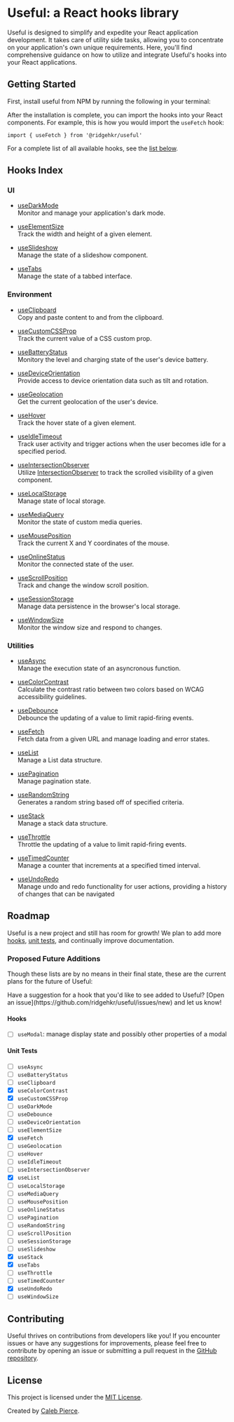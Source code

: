 
# Useful: a React hooks library

Useful is designed to simplify and expedite your React application development. It takes care of utility side tasks, allowing you to concentrate on your application's own unique requirements. Here, you'll find comprehensive guidance on how to utilize and integrate Useful's hooks into your React applications.

## Getting Started

First, install useful from NPM by running the following in your terminal:

<Install />

After the installation is complete, you can import the hooks into your React components. For example, this is how you would import the `useFetch` hook:

```tsx
import { useFetch } from '@ridgehkr/useful'
```

For a complete list of all available hooks, see the [list below](#hooks-index).

## Hooks Index

### UI

- [useDarkMode](/hooks/useDarkMode)\
  Monitor and manage your application's dark mode.

- [useElementSize](/hooks/useElementSize)\
  Track the width and height of a given element.

- [useSlideshow](/hooks/useSlideshow)\
  Manage the state of a slideshow component.

- [useTabs](/hooks/useTabs)\
  Manage the state of a tabbed interface.

### Environment

- [useClipboard](/hooks/useClipboard)\
  Copy and paste content to and from the clipboard.

- [useCustomCSSProp](/hooks/useCustomCSSProp)\
  Track the current value of a CSS custom prop.

- [useBatteryStatus](/hooks/useBatteryStatus)\
  Monitory the level and charging state of the user's device battery.

- [useDeviceOrientation](/hooks/useDeviceOrientation)\
  Provide access to device orientation data such as tilt and rotation.

- [useGeolocation](/hooks/useGeolocation)\
  Get the current geolocation of the user's device.

- [useHover](/hooks/useHover)\
  Track the hover state of a given element.

- [useIdleTimeout](/hooks/useIdleTimeout)\
  Track user activity and trigger actions when the user becomes idle for a specified period.

- [useIntersectionObserver](/hooks/useIntersectionObserver)\
  Utilize [IntersectionObserver](https://developer.mozilla.org/en-US/docs/Web/API/Intersection_Observer_API) to track the scrolled visibility of a given component.

- [useLocalStorage](/hooks/useLocalStorage)\
  Manage state of local storage.

- [useMediaQuery](/hooks/useMediaQuery)\
  Monitor the state of custom media queries.

- [useMousePosition](/hooks/useMousePosition)\
  Track the current X and Y coordinates of the mouse.

- [useOnlineStatus](/hooks/useOnlineStatus)\
  Monitor the connected state of the user.

- [useScrollPosition](/hooks/useScrollPosition)\
  Track and change the window scroll position.

- [useSessionStorage](/hooks/useSessionStorage)\
  Manage data persistence in the browser's local storage.

- [useWindowSize](/hooks/useWindowSize)\
  Monitor the window size and respond to changes.

### Utilities

- [useAsync](/hooks/useAsync)\
  Manage the execution state of an asyncronous function.

- [useColorContrast](/hooks/useColorContrast)\
  Calculate the contrast ratio between two colors based on WCAG accessibility guidelines.

- [useDebounce](/hooks/useDebounce)\
  Debounce the updating of a value to limit rapid-firing events.

- [useFetch](/hooks/useFetch)\
  Fetch data from a given URL and manage loading and error states.

- [useList](/hooks/useList)\
  Manage a List data structure.

- [usePagination](/hooks/usePagination)\
  Manage pagination state.

- [useRandomString](/hooks/useRandomString)\
  Generates a random string based off of specified criteria.

- [useStack](/hooks/useStack)\
  Manage a stack data structure.

- [useThrottle](/hooks/useThrottle)\
  Throttle the updating of a value to limit rapid-firing events.

- [useTimedCounter](/hooks/useTimedCounter)\
  Manage a counter that increments at a specified timed interval.

- [useUndoRedo](/hooks/useUndoRedo)\
  Manage undo and redo functionality for user actions, providing a history of changes that can be navigated

## Roadmap

Useful is a new project and still has room for growth! We plan to add more [hooks](#proposed-future-additions), [unit tests](#unit-tests), and continually improve documentation.

### Proposed Future Additions

Though these lists are by no means in their final state, these are the current plans for the future of Useful:

<Callout emoji='⭐️' type='info'>
  Have a suggestion for a hook that you'd like to see added to Useful? [Open an
  issue](https://github.com/ridgehkr/useful/issues/new) and let us know!
</Callout>

#### Hooks

- [ ] `useModal`: manage display state and possibly other properties of a modal

#### Unit Tests

- [ ] `useAsync`
- [ ] `useBatteryStatus`
- [ ] `useClipboard`
- [x] `useColorContrast`
- [x] `useCustomCSSProp`
- [ ] `useDarkMode`
- [ ] `useDebounce`
- [ ] `useDeviceOrientation`
- [ ] `useElementSize`
- [x] `useFetch`
- [ ] `useGeolocation`
- [ ] `useHover`
- [ ] `useIdleTimeout`
- [ ] `useIntersectionObserver`
- [x] `useList`
- [ ] `useLocalStorage`
- [ ] `useMediaQuery`
- [ ] `useMousePosition`
- [ ] `useOnlineStatus`
- [ ] `usePagination`
- [ ] `useRandomString`
- [ ] `useScrollPosition`
- [ ] `useSessionStorage`
- [ ] `useSlideshow`
- [x] `useStack`
- [x] `useTabs`
- [ ] `useThrottle`
- [ ] `useTimedCounter`
- [x] `useUndoRedo`
- [ ] `useWindowSize`

## Contributing

Useful thrives on contributions from developers like you! If you encounter issues or have any suggestions for improvements, please feel free to contribute by opening an issue or submitting a pull request in the [GitHub repository](https://github.com/ridgehkr/useful).

## License

This project is licensed under the [MIT License](https://github.com/ridgehkr/hooks/blob/master/LICENSE.txt).

Created by [Caleb Pierce](https://calebpierce.dev).
